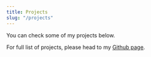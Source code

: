 ```yaml
---
title: Projects
slug: "/projects"
---
```


You can check some of my projects below.

For full list of projects, please head to my [Github page](https://github.com/lara-isak).
